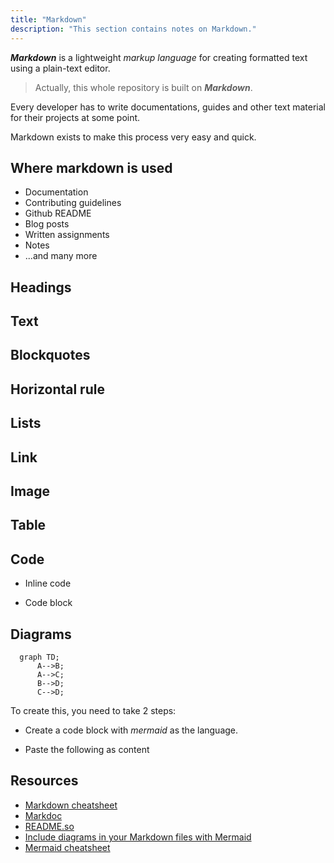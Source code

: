 ```yaml
---
title: "Markdown"
description: "This section contains notes on Markdown."
---
```



***Markdown*** is a lightweight *markup language* for creating formatted text using a plain-text editor.

> Actually, this whole repository is built on ***Markdown***.

Every developer has to write documentations, guides and other text material for their projects at some point.

Markdown exists to make this process very easy and quick.

## Where markdown is used

- Documentation
- Contributing guidelines
- Github README
- Blog posts
- Written assignments
- Notes
- ...and many more

## Headings

<Gist gistCode="913bc545cd98276c02d6d4522a80e865" fileName="headings.txt" />

## Text

<Gist gistCode="913bc545cd98276c02d6d4522a80e865" fileName="text.txt" />

## Blockquotes

<Gist gistCode="913bc545cd98276c02d6d4522a80e865" fileName="blockquote.txt" />

## Horizontal rule

<Gist gistCode="913bc545cd98276c02d6d4522a80e865" fileName="hr.txt" />

## Lists

<Gist gistCode="913bc545cd98276c02d6d4522a80e865" fileName="lists.txt" />

## Link

<Gist gistCode="913bc545cd98276c02d6d4522a80e865" fileName="link.txt" />

## Image

<Gist gistCode="913bc545cd98276c02d6d4522a80e865" fileName="image.txt" />

## Table

<Gist gistCode="913bc545cd98276c02d6d4522a80e865" fileName="table.txt" />

## Code

- Inline code

  <Gist gistCode="913bc545cd98276c02d6d4522a80e865" fileName="code-inline.txt" />

- Code block

  <Gist gistCode="913bc545cd98276c02d6d4522a80e865" fileName="code-block.txt" />

## Diagrams

```mermaid
  graph TD;
      A-->B;
      A-->C;
      B-->D;
      C-->D;
```

To create this, you need to take 2 steps:

- Create a code block with *mermaid* as the language.
- Paste the following as content

  <Gist gistCode="913bc545cd98276c02d6d4522a80e865" fileName="mermaid.txt" />

## Resources

- [Markdown cheatsheet](https://www.markdownguide.org/cheat-sheet/)
- [Markdoc](https://markdoc.io)
- [README.so](https://readme.so/editor)
- [Include diagrams in your Markdown files with Mermaid](https://github.blog/2022-02-14-include-diagrams-markdown-files-mermaid/)
- [Mermaid cheatsheet](https://jojozhuang.github.io/tutorial/mermaid-cheat-sheet/)
